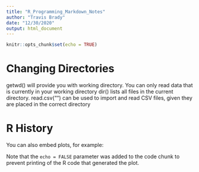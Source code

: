 ```yaml
---
title: "R_Programming_Markdown_Notes"
author: "Travis Brady"
date: "12/30/2020"
output: html_document
---
```


```r
knitr::opts_chunk$set(echo = TRUE)
```

# Changing Directories

getwd() will provide you with working directory. You can only read data that is currently in your working directory
dir() lists all files in the current directory. read.csv("") can be used to import and read CSV files, given they are placed in the correct directory

# R History

You can also embed plots, for example:

Note that the `echo = FALSE` parameter was added to the code chunk to prevent printing of the R code that generated the plot.
